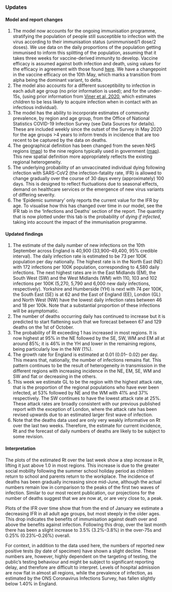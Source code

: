 ### Updates

#### Model and report changes

1. The model now accounts for the ongoing immunisation programme, stratifying the population of people still susceptible to infection with the virus according to their immunisation status (unimmunised/1 dose/2 doses). We use data on the daily proportions of the population getting immunised to inform this splitting of the population, assuming that it takes three weeks for vaccine-derived immunity to develop. Vaccine efficacy is assumed against both infection and death, using values for the efficacy in agreement with those found [here](https://assets.publishing.service.gov.uk/government/uploads/system/uploads/attachment_data/file/995101/Vaccine_surveillance_report_-_week_24_v2.pdf). We have a changepoint in the vaccine efficacy on the 10th May, which marks a transition from alpha being the dominant variant, to delta.
1. The model also accounts for a different susceptibility to infection in each adult age group (no prior information is used); and for the under-15s, (using prior information from [Viner et al, 2020](https://jamanetwork.com/journals/jamapediatrics/fullarticle/2771181), which estimates children to be less likely to acquire infection when in contact with an infectious individual).
1. The model has the ability to incorporate estimates of community prevalence, by region and age group, from the Office of National Statistics COVID-19 Infection Survey (see Data Sources for details). These are included weekly since the outset of the Survey in May 2020 for the age groups >4 years to inform trends in incidence that are too recent to be captured by the data on deaths.
1. The geographical definition has been changed from the seven NHS regions ([map](https://www.arcgis.com/sharing/rest/content/items/e4dd34a2d07b43088e17ed73e1bd3357/data)) to the nine regions typically used in government ([map](https://www.arcgis.com/sharing/rest/content/items/738566d958834b70a809dc72a154eaf9/data)). This new spatial definition more appropriately reflects the existing regional heterogeneity.
1. The underlying probability of an unvaccinated individual dying following infection with SARS-CoV2 (the infection-fatality rate, IFR) is allowed to change gradually over the course of 30 days every (approximately) 100 days. This is designed to reflect fluctuations due to seasonal effects, demand on healthcare services or the emergence of new virus variants of differing severity.
1. The ‘Epidemic summary’ only reports the current value for the IFR by age. To visualise how this has changed over time in our model, see the IFR tab in the ‘Infections and Deaths’ section of the report. The quantity that is now plotted under this tab is the probability of _dying if infected_, taking into account the impact of the immunisation programme.

#### Updated findings

1. The estimate of the daily number of new infections on the 10th September across England is 40,900 (33,900--49,400, 95% credible interval). The daily infection rate is estimated to be 73 per 100K population per day nationally. The highest rate is in the North East (NE) with 172 infections per 100K population, corresponding to 4,580 daily infections. The next highest rates are in the East Midlands (EM), the South West (SW) and the West Midlands (WM) with 110, 103 and 102 infections per 100K (5,270, 5,790 and 6,000 new daily infections, respectively). Yorkshire and Humberside (YH) is next with 74 per 100K, the South East (SE) is at 62 and the East of England (EE),  London (GL) and North West (NW) have the lowest daily infection rates between 46 and 18 per 100k. Note that a substantial proportion of these infections will be asymptomatic.
1. The number of deaths occurring daily has continued to increase but it is predicted to start flattening such that we forecast between 67 and 129 deaths on the 1st of October.
1. The probability of Rt exceeding 1 has increased in most regions. It is now highest at 95% in the NE followed by the SE, SW, WM and EM all at around 85%; it is 46% in the YH and lower in the remaining regions, being particularly low in the NW (1%).
1. The growth rate for England is estimated at 0.01 (0.01-- 0.02) per day. This means that, nationally, the number of infections remains flat. This pattern continues to be the  result of heterogeneity in transmission in the different regions with increasing incidence in the NE, EM, SE, WM and SW and flat or decreasing in the others.  
1. This week we estimate GL to be the region with the highest attack rate, that is the proportion of the regional populations who have ever been infected, at 53% followed by NE  and the WM with 41% and 37% respectively. The SW continues to have the lowest attack rate at 25%. These attack rates are broadly consistent with our previous published report with the exception of London, where the attack rate has been revised upwards due to an estimated larger first wave of infection.
1. Note that the deaths data used are only very weakly informative on Rt over the last two weeks. Therefore, the estimate for current incidence, Rt and the forecast of daily numbers of deaths are likely to be subject to some revision.

#### Interpretation

The plots of the estimated Rt over the last week show a step increase in Rt, lifting it just above 1.0 in most regions. This increase is due to the greater social mobility following the summer school holiday period as children return to school and parents return to the workplace. The incidence of deaths has been gradually increasing since mid-June, although the actual numbers remain low in comparison to the peaks of the first two waves of infection. Similar to our most recent publication, our projections for the number of deaths suggest that we are now at, or are very close to, a peak.

Plots of the IFR over time show that from the end of January we estimate a decreasing IFR in all adult age groups, but most steeply in the older ages. This drop indicates the benefits of immunisation against death over and above the benefits against infection. Following this drop, over the last month there has been a slight increase to 3.5% (3.2%--3.8%) in the over-75s and 0.25% (0.23%--0.26%) overall.

For context, in addition to the data used here, the numbers of reported new positive tests (by date of specimen) have shown a slight decline. These numbers are, however, highly dependent on the targeting of testing, the public’s testing behaviour and might be subject to significant reporting delay, and therefore are difficult to interpret. Levels of hospital admission are now flat in almost all regions, while the prevalence of infection, as estimated by the ONS Coronavirus Infections Survey, has fallen slightly below 1.40% in England.

